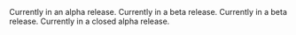 <CardGroup cols={3}>
  <Card title="Flutter" icon="flutter" href="/client-sdk-references/flutter" />

  <Card title="React Native & Expo" icon="react" href="/client-sdk-references/react-native-and-expo" />

  <Card title="JavaScript Web" icon="js" href="/client-sdk-references/javascript-web" />

  <Card title="Node.js" icon="node-js" href="/client-sdk-references/node">
    Currently in an alpha release.
  </Card>

  <Card title="Kotlin Multiplatform" icon="k" href="/client-sdk-references/kotlin-multiplatform">
    Currently in a beta release.
  </Card>

  <Card title="Swift" icon="swift" href="/client-sdk-references/swift">
    Currently in a beta release.
  </Card>

  <Card title=".NET" icon="wave-sine" href="/client-sdk-references/dotnet">
    Currently in a closed alpha release. 
  </Card>
</CardGroup>
